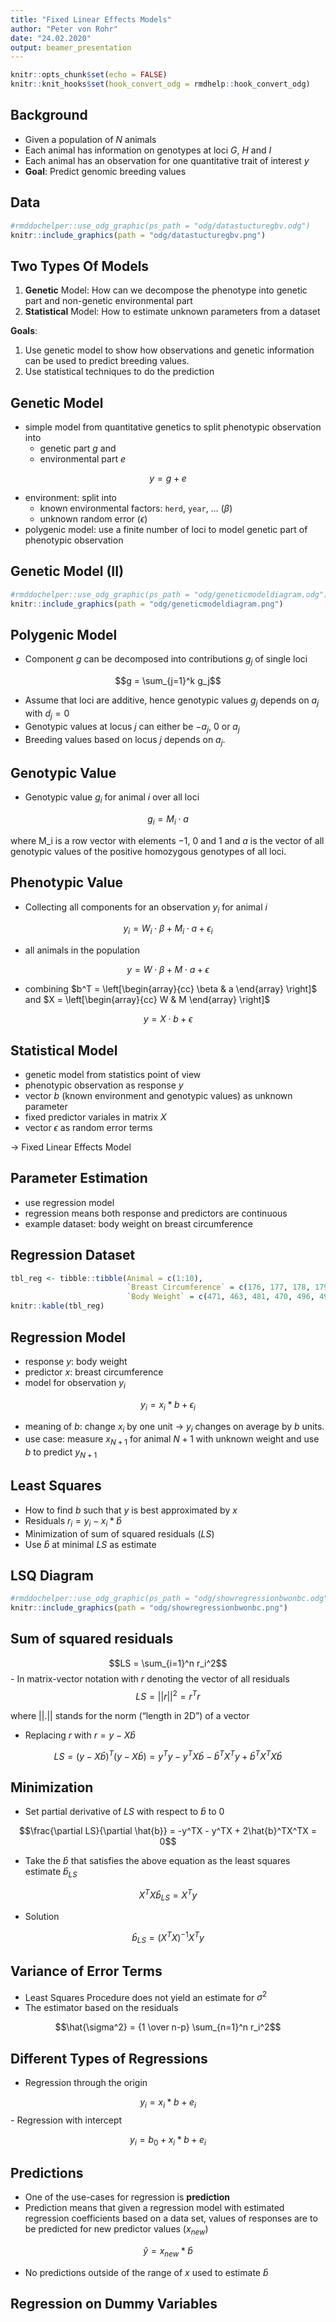 ```yaml
---
title: "Fixed Linear Effects Models"
author: "Peter von Rohr"
date: "24.02.2020"
output: beamer_presentation
---
```


```r
knitr::opts_chunk$set(echo = FALSE)
knitr::knit_hooks$set(hook_convert_odg = rmdhelp::hook_convert_odg)
```

## Background
- Given a population of $N$ animals
- Each animal has information on genotypes at loci $G$, $H$ and $I$
- Each animal has an observation for one quantitative trait of interest $y$
- __Goal__: Predict genomic breeding values


## Data
```r
#rmddochelper::use_odg_graphic(ps_path = "odg/datastucturegbv.odg")
knitr::include_graphics(path = "odg/datastucturegbv.png")
```


## Two Types Of Models

1. __Genetic__ Model: How can we decompose the phenotype into genetic part and non-genetic environmental part
2. __Statistical__ Model: How to estimate unknown parameters from a dataset

__Goals__: 

1. Use genetic model to show how observations and genetic information can be used to predict breeding values.
2. Use statistical techniques to do the prediction


## Genetic Model

- simple model from quantitative genetics to split phenotypic observation into 
    + genetic part $g$ and
    + environmental part $e$
    
$$y = g + e$$
    
- environment: split into
    + known environmental factors: `herd`, `year`, ... ($\beta$)
    + unknown random error ($\epsilon$)
    
- polygenic model: use a finite number of loci to model genetic part of phenotypic observation


## Genetic Model (II)

```r
#rmddochelper::use_odg_graphic(ps_path = "odg/geneticmodeldiagram.odg")
knitr::include_graphics(path = "odg/geneticmodeldiagram.png")
```
 

## Polygenic Model
- Component $g$ can be decomposed into contributions $g_j$ of single loci

$$g = \sum_{j=1}^k g_j$$

- Assume that loci are additive, hence genotypic values $g_j$ depends on $a_j$ with $d_j = 0$
- Genotypic values at locus $j$ can either be $-a_j$, $0$ or $a_j$
- Breeding values based on locus $j$ depends on $a_j$.


## Genotypic Value
- Genotypic value $g_i$ for animal $i$ over all loci

$$g_i = M_i \cdot a$$

where M_i is a row vector with elements $-1$, $0$ and $1$ and $a$ is the vector of all genotypic values of the positive homozygous genotypes of all loci. 


## Phenotypic Value
- Collecting all components for an observation $y_i$ for animal $i$

$$y_i = W_i \cdot \beta + M_i \cdot a + \epsilon_i$$

- all animals in the population

$$y = W\cdot \beta + M \cdot a + \epsilon$$

- combining $b^T = \left[\begin{array}{cc} \beta & a \end{array} \right]$ and $X = \left[\begin{array}{cc} W & M \end{array} \right]$

$$y = X\cdot b + \epsilon$$


## Statistical Model
- genetic model from statistics point of view
- phenotypic observation as response $y$
- vector $b$ (known environment and genotypic values) as unknown parameter
- fixed predictor variales in matrix $X$
- vector $\epsilon$ as random error terms

$\rightarrow$ Fixed Linear Effects Model


## Parameter Estimation
- use regression model
- regression means both response and predictors are continuous
- example dataset: body weight on breast circumference


## Regression Dataset

```r
tbl_reg <- tibble::tibble(Animal = c(1:10),
                          `Breast Circumference` = c(176, 177, 178, 179, 179, 180, 181, 182,183, 184),
                          `Body Weight` = c(471, 463, 481, 470, 496, 491, 518, 511, 510, 541))
knitr::kable(tbl_reg)
```


## Regression Model

- response $y$: body weight
- predictor $x$: breast circumference
- model for observation $y_i$

$$y_i = x_i * b + \epsilon_i$$

- meaning of $b$: change $x_i$ by one unit $\rightarrow$ $y_i$ changes on average by $b$ units.
- use case: measure $x_{N+1}$ for animal $N+1$ with unknown weight and use $b$ to predict $y_{N+1}$


## Least Squares
- How to find $b$ such that $y$ is best approximated by $x$
- Residuals $r_i = y_i - x_i * \hat{b}$
- Minimization of sum of squared residuals ($LS$)
- Use $\hat{b}$ at minimal $LS$ as estimate


## LSQ Diagram
```r
#rmddochelper::use_odg_graphic(ps_path = "odg/showregressionbwonbc.odg")
knitr::include_graphics(path = "odg/showregressionbwonbc.png")
```


## Sum of squared residuals 

$$LS = \sum_{i=1}^n r_i^2$$
- In matrix-vector notation with $r$ denoting the vector of all residuals
$$LS = ||r||^2 = r^Tr$$

where $||.||$ stands for the norm ("length in 2D") of a vector 

- Replacing $r$ with $r = y - X\hat{b}$

$$LS = (y - X\hat{b})^T(y - X\hat{b}) = y^Ty - y^TX\hat{b} - \hat{b}^TX^Ty + \hat{b}^TX^TX\hat{b}$$

## Minimization

- Set partial derivative of $LS$ with respect to $\hat{b}$ to $0$

$$\frac{\partial LS}{\partial \hat{b}} = -y^TX - y^TX + 2\hat{b}^TX^TX = 0$$

- Take the $\hat{b}$ that satisfies the above equation as the least squares estimate $\hat{b}_{LS}$

$$X^TX\hat{b}_{LS} = X^Ty$$

- Solution

$$\hat{b}_{LS} = (X^TX)^{-1}X^Ty$$


## Variance of Error Terms
- Least Squares Procedure does not yield an estimate for $\sigma^2$
- The estimator based on the residuals 

$$\hat{\sigma^2} =  {1 \over n-p} \sum_{n=1}^n r_i^2$$


## Different Types of Regressions

- Regression through the origin

$$y_i = x_i * b + e_i$$
- Regression with intercept

$$y_i = b_0 + x_i * b + e_i$$


## Predictions

- One of the use-cases for regression is **prediction**
- Prediction means that given a regression model with estimated regression coefficients based on a data set, values of responses are to be predicted for new predictor values ($x_{new}$)

$$\hat{y} = x_{new} * \hat{b}$$

- No predictions outside of the range of $x$ used to estimate $\hat{b}$


## Regression on Dummy Variables
